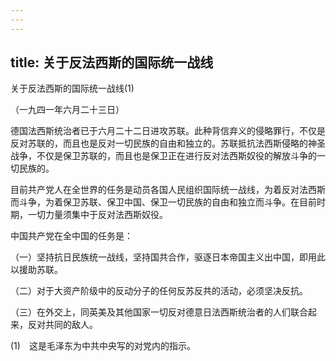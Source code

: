 ```yaml
---
---
---
```

title: 关于反法西斯的国际统一战线
---



关于反法西斯的国际统一战线(1)


（一九四一年六月二十三日）

德国法西斯统治者已于六月二十二日进攻苏联。此种背信弃义的侵略罪行，不仅是反对苏联的，而且也是反对一切民族的自由和独立的。苏联抵抗法西斯侵略的神圣战争，不仅是保卫苏联的，而且也是保卫正在进行反对法西斯奴役的解放斗争的一切民族的。

目前共产党人在全世界的任务是动员各国人民组织国际统一战线，为着反对法西斯而斗争，为着保卫苏联、保卫中国、保卫一切民族的自由和独立而斗争。在目前时期，一切力量须集中于反对法西斯奴役。

中国共产党在全中国的任务是：

（一）坚持抗日民族统一战线，坚持国共合作，驱逐日本帝国主义出中国，即用此以援助苏联。

（二）对于大资产阶级中的反动分子的任何反苏反共的活动，必须坚决反抗。

（三）在外交上，同英美及其他国家一切反对德意日法西斯统治者的人们联合起来，反对共同的敌人。

(1)　这是毛泽东为中共中央写的对党内的指示。